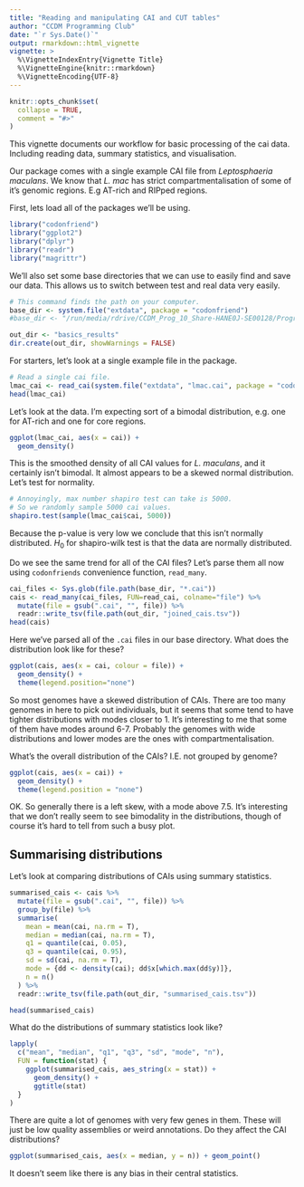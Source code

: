 ```yaml
---
title: "Reading and manipulating CAI and CUT tables"
author: "CCDM Programming Club"
date: "`r Sys.Date()`"
output: rmarkdown::html_vignette
vignette: >
  %\VignetteIndexEntry{Vignette Title}
  %\VignetteEngine{knitr::rmarkdown}
  %\VignetteEncoding{UTF-8}
---
```


```r
knitr::opts_chunk$set(
  collapse = TRUE,
  comment = "#>"
)
```

This vignette documents our workflow for basic processing of the cai data.
Including reading data, summary statistics, and visualisation.

Our package comes with a single example CAI file from _Leptosphaeria maculans_.
We know that _L. mac_ has strict compartmentalisation of some of it's genomic regions.
E.g AT-rich and RIPped regions.

First, lets load all of the packages we'll be using.

```r
library("codonfriend")
library("ggplot2")
library("dplyr")
library("readr")
library("magrittr")
```

We'll also set some base directories that we can use to easily find and save our data.
This allows us to switch between test and real data very easily.


```r
# This command finds the path on your computer.
base_dir <- system.file("extdata", package = "codonfriend")
#base_dir <- "/run/media/rdrive/CCDM_Prog_10_Share-HANE0J-SE00128/ProgrammingClub/process_fungal_genomes/cais"

out_dir <- "basics_results"
dir.create(out_dir, showWarnings = FALSE)
```

For starters, let's look at a single example file in the package.

```r
# Read a single cai file.
lmac_cai <- read_cai(system.file("extdata", "lmac.cai", package = "codonfriend"))
head(lmac_cai)
```

Let's look at the data.
I'm expecting sort of a bimodal distribution, e.g. one for AT-rich and one for core regions.

```r
ggplot(lmac_cai, aes(x = cai)) +
  geom_density()
```

This is the smoothed density of all CAI values for _L. maculans_, and it certainly isn't bimodal.
It almost appears to be a skewed normal distribution.
Let's test for normality.

```r
# Annoyingly, max number shapiro test can take is 5000.
# So we randomly sample 5000 cai values.
shapiro.test(sample(lmac_cai$cai, 5000))
```

Because the p-value is very low we conclude that this isn't normally distributed.
$H_0$ for shapiro-wilk test is that the data are normally distributed.

Do we see the same trend for all of the CAI files?
Let's parse them all now using `codonfriends` convenience function, `read_many`.

```r
cai_files <- Sys.glob(file.path(base_dir, "*.cai"))
cais <- read_many(cai_files, FUN=read_cai, colname="file") %>%
  mutate(file = gsub(".cai", "", file)) %>%
  readr::write_tsv(file.path(out_dir, "joined_cais.tsv"))
head(cais)
```

Here we've parsed all of the `.cai` files in our base directory.
What does the distribution look like for these?

```r
ggplot(cais, aes(x = cai, colour = file)) +
  geom_density() +
  theme(legend.position="none")
```


So most genomes have a skewed distribution of CAIs.
There are too many genomes in here to pick out individuals, but it seems that some tend to have tighter distributions with modes closer to 1.
It's interesting to me that some of them have modes around 6-7.
Probably the genomes with wide distributions and lower modes are the ones with compartmentalisation.

What's the overall distribution of the CAIs?
I.E. not grouped by genome?

```r
ggplot(cais, aes(x = cai)) +
  geom_density() +
  theme(legend.position = "none")
```

OK. So generally there is a left skew, with a mode above 7.5.
It's interesting that we don't really seem to see bimodality in the distributions, though of course it's hard to tell from such a busy plot.


## Summarising distributions

Let's look at comparing distributions of CAIs using summary statistics.

```r
summarised_cais <- cais %>%
  mutate(file = gsub(".cai", "", file)) %>%
  group_by(file) %>%
  summarise(
    mean = mean(cai, na.rm = T),
    median = median(cai, na.rm = T),
    q1 = quantile(cai, 0.05),
    q3 = quantile(cai, 0.95),
    sd = sd(cai, na.rm = T),
    mode = {dd <- density(cai); dd$x[which.max(dd$y)]},
    n = n()
  ) %>%
  readr::write_tsv(file.path(out_dir, "summarised_cais.tsv"))

head(summarised_cais)
```

What do the distributions of summary statistics look like?

```r
lapply(
  c("mean", "median", "q1", "q3", "sd", "mode", "n"),
  FUN = function(stat) {
    ggplot(summarised_cais, aes_string(x = stat)) +
      geom_density() +
      ggtitle(stat)
  }
)
```


There are quite a lot of genomes with very few genes in them.
These will just be low quality assemblies or weird annotations.
Do they affect the CAI distributions?

```r
ggplot(summarised_cais, aes(x = median, y = n)) + geom_point()
```

It doesn't seem like there is any bias in their central statistics.